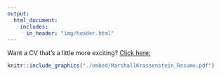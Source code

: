 ```yaml
---
output: 
  html_document:
    includes:
      in_header: "img/header.html"
---
```


Want a CV that's a little more exciting? [Click here:](https://public.tableau.com/app/profile/marshall3251/viz/TableauVisualResume/MyTableauVisualResume){target="_blank"}

```r
knitr::include_graphics("./embed/MarshallKrassenstein_Resume.pdf")
```